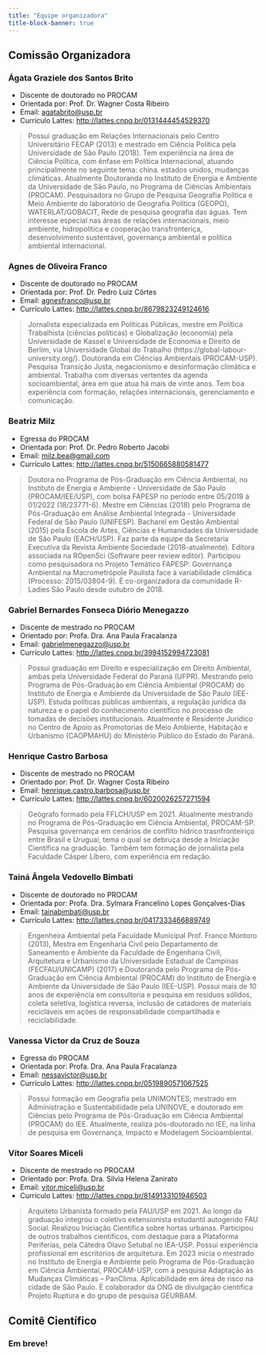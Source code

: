 ```yaml
---
title: "Equipe organizadora"
title-block-banner: true
---
```


## Comissão Organizadora

### Ágata Graziele dos Santos Brito

-   Discente de doutorado no PROCAM
-   Orientada por: Prof. Dr. Wagner Costa Ribeiro
-   Email: [agatabrito\@usp.br](mailto:agatabrito@usp.br)
-   Currículo Lattes: <http://lattes.cnpq.br/0131444454529370>

> Possui graduação em Relações Internacionais pelo Centro Universitário FECAP (2013) e mestrado em Ciência Política pela Universidade de São Paulo (2018). Tem experiência na área de Ciência Política, com ênfase em Política Internacional, atuando principalmente no seguinte tema: china. estados unidos, mudanças climáticas. Atualmente Doutoranda no Instituto de Energia e Ambiente da Universidade de São Paulo, no Programa de Ciências Ambientais (PROCAM). Pesquisadora no Grupo de Pesquisa Geografia Politica e Meio Ambiente do laboratório de Geografia Política (GEOPO), WATERLAT/GOBACIT, Rede de pesquisa geografia das águas. Tem interesse especial nas áreas de relações internacionais, meio ambiente, hidropolítica e cooperação transfronteriça, desenvolvimento sustentável, governança ambiental e política ambiental internacional.

### Agnes de Oliveira Franco

-   Discente de doutorado no PROCAM
-   Orientada por: Prof. Dr. Pedro Luiz Côrtes
-   Email: [agnesfranco\@usp.br](mailto:agnesfranco@usp.br)
-   Currículo Lattes: <http://lattes.cnpq.br/8679823249124616>

> Jornalista especializada em Políticas Públicas, mestre em Política Trabalhista (ciências políticas) e Globalização (economia) pela Universidade de Kassel e Universidade de Economia e Direito de Berlim, via Universidade Global do Trabalho (https://global-labour-university.org/). Doutoranda em Ciências Ambientais (PROCAM-USP). Pesquisa Transição Justa, negacionismo e desinformação climática e ambiental. Trabalha com diversas vertentes da agenda socioambiental, área em que atua há mais de vinte anos. Tem boa experiência com formação, relações internacionais, gerenciamento e comunicação.

### Beatriz Milz

-   Egressa do PROCAM
-   Orientada por: Prof. Dr. Pedro Roberto Jacobi
-   Email: [milz.bea\@gmail.com](mailto:milz.bea@gmail.com)
-   Currículo Lattes: <http://lattes.cnpq.br/5150665880581477>

> Doutora no Programa de Pós-Graduação em Ciência Ambiental, no Instituto de Energia e Ambiente - Universidade de São Paulo (PROCAM/IEE/USP), com bolsa FAPESP no período entre 05/2019 à 01/2022 (18/23771-6). Mestre em Ciências (2018) pelo Programa de Pós-Graduação em Análise Ambiental Integrada - Universidade Federal de São Paulo (UNIFESP). Bacharel em Gestão Ambiental (2015) pela Escola de Artes, Ciências e Humanidades da Universidade de São Paulo (EACH/USP). Faz parte da equipe da Secretaria Executiva da Revista Ambiente Sociedade (2018-atualmente). Editora associada na ROpenSci (Software peer review editor). Participou como pesquisadora no Projeto Temático FAPESP: Governança Ambiental na Macrometrópole Paulista face à variabilidade climática (Processo: 2015/03804-9). É co-organizadora da comunidade R-Ladies São Paulo desde outubro de 2018.

### Gabriel Bernardes Fonseca Diório Menegazzo

-   Discente de mestrado no PROCAM
-   Orientado por: Profa. Dra. Ana Paula Fracalanza
-   Email: [gabrielmenegazzo\@usp.br](mailto:gabrielmenegazzo@usp.br)
-   Currículo Lattes: <http://lattes.cnpq.br/3994152994723081>

> Possui graduação em Direito e especialização em Direito Ambiental, ambas pela Universidade Federal do Paraná (UFPR). Mestrando pelo Programa de Pós-Graduação em Ciência Ambiental (PROCAM) do Instituto de Energia e Ambiente da Universidade de São Paulo (IEE-USP). Estuda políticas públicas ambientais, a regulação jurídica da natureza e o papel do conhecimento científico no processo de tomadas de decisões institucionais. Atualmente é Residente Jurídico no Centro de Apoio as Promotorias de Meio Ambiente, Habitação e Urbanismo (CAOPMAHU) do Ministério Público do Estado do Paraná.

### Henrique Castro Barbosa

-   Discente de mestrado no PROCAM
-   Orientado por: Prof. Dr. Wagner Costa Ribeiro
-   Email: [henrique.castro.barbosa\@usp.br](mailto:henrique.castro.barbosa@usp.br)
-   Currículo Lattes: <http://lattes.cnpq.br/6020026257271594>

> Geógrafo formado pela FFLCH/USP em 2021. Atualmente mestrando no Programa de Pós-Graduação em Ciência Ambiental, PROCAM-SP. Pesquisa governança em cenários de conflito hídrico trasnfronteiriço entre Brasil e Uruguai, tema o qual se debruça desde a Iniciação Científica na graduação. Também tem formação de jornalista pela Faculdade Cásper Líbero, com experiência em redação.


### Tainá Ângela Vedovello Bimbati

-   Discente de doutorado no PROCAM
-   Orientada por: Profa. Dra. Sylmara Francelino Lopes Gonçalves-Dias
-   Email: [tainabimbati\@usp.br](mailto:tainabimbati@usp.br)
-   Currículo Lattes: <http://lattes.cnpq.br/0417333466889749>

> Engenheira Ambiental pela Faculdade Municipal Prof. Franco Montoro (2013), Mestra em Engenharia Civil pelo Departamento de Saneamento e Ambiente da Faculdade de Engenharia Civil, Arquitetura e Urbanismo da Universidade Estadual de Campinas (FECFAU/UNICAMP) (2017) e Doutoranda pelo Programa de Pós-Graduação em Ciência Ambiental (PROCAM) do Instituto de Energia e Ambiente da Universidade de São Paulo (IEE-USP). Possui mais de 10 anos de experiência em consultoria e pesquisa em resíduos sólidos, coleta seletiva, logística reversa, inclusão de catadores de materiais recicláveis em ações de responsabilidade compartilhada e reciclabilidade.

### Vanessa Victor da Cruz de Souza

-   Egressa do PROCAM
-   Orientada por: Profa. Dra. Ana Paula Fracalanza
-   Email: [nessavictor\@usp.br](mailto:nessavictor@usp.br)
-   Currículo Lattes: <http://lattes.cnpq.br/0519890571067525>

> Possui formação em Geografia pela UNIMONTES, mestrado em Administração e Sustentabilidade pela UNINOVE, e doutorado em Ciências pelo Programa de Pós-Graduação em Ciência Ambiental (PROCAM) do IEE. Atualmente, realiza pós-doutorado no IEE, na linha de pesquisa em Governança, Impacto e Modelagem Socioambiental.

### Vítor Soares Miceli

-   Discente de mestrado no PROCAM
-   Orientado por: Profa. Dra. Silvia Helena Zanirato
-   Email: [vitor.miceli\@usp.br](mailto:vitor.miceli@usp.br)
-   Currículo Lattes: <http://lattes.cnpq.br/8149133101946503>

> Arquiteto Urbanista formado pela FAU/USP em 2021. Ao longo da graduação integrou o coletivo extensionista estudantil autogerido FAU Social. Realizou Iniciação Científica sobre hortas urbanas. Participou de outros trabalhos científicos, com destaque para a Plataforma Periferias, pela Cátedra Olavo Setubal no IEA-USP. Possui experiência profissional em escritórios de arquitetura. Em 2023 inicia o mestrado no Instituto de Energia e Ambiente pelo Programa de Pós-Graduação em Ciência Ambiental, PROCAM-USP, com a pesquisa Adaptação às Mudanças Climáticas – PanClima. Aplicabilidade em área de risco na cidade de São Paulo. É colaborador da ONG de divulgação científica Projeto Ruptura e do grupo de pesquisa GEURBAM.

## Comitê Científico

### Em breve!
